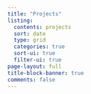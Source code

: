 ```yaml
---
title: "Projects"
listing:
  contents: projects
  sort: date
  type: grid
  categories: true
  sort-ui: true
  filter-ui: true
page-layout: full
title-block-banner: true
comments: false
---
```

